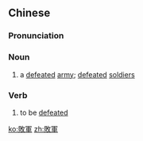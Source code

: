 {{also|败军}}
==Chinese==
{{zh-forms|s=败军}}

===Pronunciation===
{{zh-pron
|m=bàijūn
|cat=n,v
}}

===Noun===
{{zh-noun}}

# {{lb|zh|literary}} a [[defeated]] [[army]]; [[defeated]] [[soldier]]s

===Verb===
{{zh-verb}}

# {{lb|zh|literary}} to be [[defeated]]

[[ko:敗軍]]
[[zh:敗軍]]